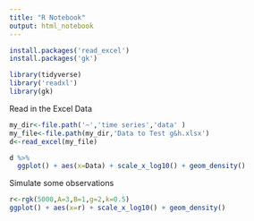 ```yaml
---
title: "R Notebook"
output: html_notebook
---
```


```r
install.packages('read_excel')
install.packages('gk')
```

```r
library(tidyverse)
library('readxl')
library(gk)
```
Read in the Excel Data
```r
my_dir<-file.path('~','time series','data' )
my_file<-file.path(my_dir,'Data to Test g&h.xlsx')
d<-read_excel(my_file)
```

```r
d %>% 
  ggplot() + aes(x=Data) + scale_x_log10() + geom_density()
```
Simulate some observations
```r
r<-rgk(5000,A=3,B=1,g=2,k=0.5)
ggplot() + aes(x=r) + scale_x_log10() + geom_density()
```



